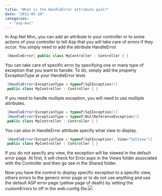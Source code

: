 ```yaml
---
title: "What is the HandleError attribute goal?"
date: "2012-05-10"
categories: 
  - "asp-mvc"
---
```


In Asp.Net Mvc, you can add an attribute to your controller or to some actions of your controller to tell Asp that you will take care of errors if they occur. You simply need to add the attribute HandleError.


```csharp
 [HandleError] public class MyController : Controller { } 
```

You can take care of specific error by specifying one or many type of exception that you want to handle. To do, simply add the property ExceptionType at your HandleError level.


```csharp
 [HandleError(ExceptionType = typeof(SqlException))] 
 public class MyController : Controller { } 
```

If you need to handle multiple exception, you will need to use multiple attributes.


```csharp
 [HandleError(ExceptionType = typeof(SqlException))] 
 [HandleError(ExceptionType = typeof(NullReferenceException))] 
 public class MyController : Controller { } 
```

You can also in HandleError attribute specify what view to display. 
```csharp
 [HandleError(ExceptionType = typeof(SqlException), View="SqlView")] 
 public class MyController : Controller { } 
```

If you do not specify any view, the exception will be viewed in the default error page. At first, it will check for Error.aspx in the Views folder associated with the Controller and then go see in the Shared folder.

Now you have the control to display specific exception to a specific view, others errors to the generic error page or to do not use anything and use the default ASP error page (yellow page of death) by setting the customErrors to off in the web.config file.![](images/defaultAspErrorPage-400x239.png)
